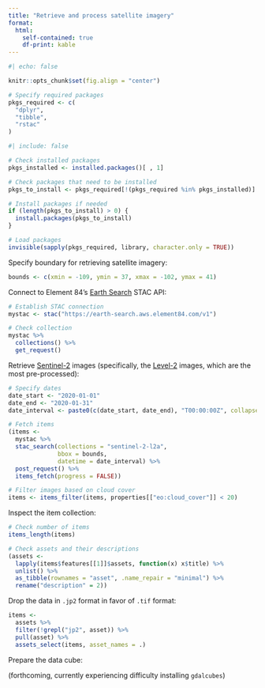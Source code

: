 ```yaml
---
title: "Retrieve and process satellite imagery"
format:
  html:
    self-contained: true
    df-print: kable
---
```


```r
#| echo: false

knitr::opts_chunk$set(fig.align = "center")
```

```r
# Specify required packages
pkgs_required <- c(
  "dplyr",
  "tibble",
  "rstac"
)
```

```r
#| include: false

# Check installed packages
pkgs_installed <- installed.packages()[ , 1]

# Check packages that need to be installed
pkgs_to_install <- pkgs_required[!(pkgs_required %in% pkgs_installed)]

# Install packages if needed
if (length(pkgs_to_install) > 0) {
  install.packages(pkgs_to_install)
}
```

```r
# Load packages
invisible(sapply(pkgs_required, library, character.only = TRUE))
```

Specify boundary for retrieving satellite imagery:

```r
bounds <- c(xmin = -109, ymin = 37, xmax = -102, ymax = 41)
```

Connect to Element 84's [Earth Search](https://www.element84.com/earth-search/) STAC API:

```r
# Establish STAC connection
mystac <- stac("https://earth-search.aws.element84.com/v1")

# Check collection
mystac %>%
  collections() %>%
  get_request()
```

Retrieve [Sentinel-2](https://sentinel.esa.int/web/sentinel/copernicus/sentinel-2) images (specifically, the [Level-2](https://sentinel.esa.int/web/sentinel/user-guides/sentinel-2-msi/processing-levels/level-2) images, which are the most pre-processed):

```r
# Specify dates
date_start <- "2020-01-01"
date_end <- "2020-01-31"
date_interval <- paste0(c(date_start, date_end), "T00:00:00Z", collapse = "/")

# Fetch items
(items <- 
  mystac %>%
  stac_search(collections = "sentinel-2-l2a",
              bbox = bounds,
              datetime = date_interval) %>%
  post_request() %>%
  items_fetch(progress = FALSE))

# Filter images based on cloud cover
items <- items_filter(items, properties[["eo:cloud_cover"]] < 20)
```

Inspect the item collection:

```r
# Check number of items
items_length(items)

# Check assets and their descriptions
(assets <- 
  lapply(items$features[[1]]$assets, function(x) x$title) %>%
  unlist() %>%
  as_tibble(rownames = "asset", .name_repair = "minimal") %>%
  rename("description" = 2))
```

Drop the data in `.jp2` format in favor of `.tif` format:

```r
items <- 
  assets %>%
  filter(!grepl("jp2", asset)) %>%
  pull(asset) %>%
  assets_select(items, asset_names = .)
```

Prepare the data cube:

(forthcoming, currently experiencing difficulty installing `gdalcubes`)

